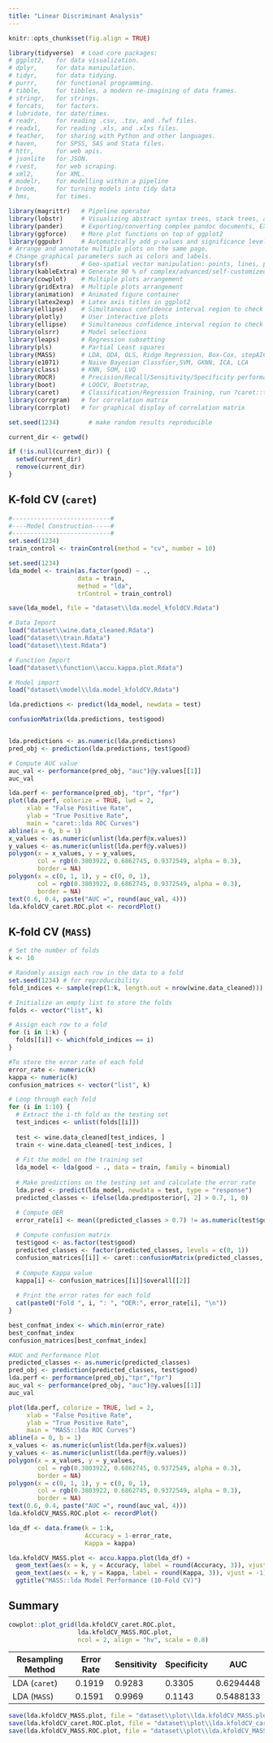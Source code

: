 ```yaml
---
title: "Linear Discriminant Analysis"
---
```


```r
knitr::opts_chunk$set(fig.align = TRUE)

library(tidyverse)  # Load core packages: 
# ggplot2,   for data visualization.
# dplyr,     for data manipulation.
# tidyr,     for data tidying.
# purrr,     for functional programming.
# tibble,    for tibbles, a modern re-imagining of data frames.
# stringr,   for strings.
# forcats,   for factors.
# lubridate, for date/times.
# readr,     for reading .csv, .tsv, and .fwf files.
# readxl,    for reading .xls, and .xlxs files.
# feather,   for sharing with Python and other languages.
# haven,     for SPSS, SAS and Stata files.
# httr,      for web apis.
# jsonlite   for JSON.
# rvest,     for web scraping.
# xml2,      for XML.
# modelr,    for modelling within a pipeline
# broom,     for turning models into tidy data
# hms,       for times.

library(magrittr)   # Pipeline operator
library(lobstr)     # Visualizing abstract syntax trees, stack trees, and object sizes
library(pander)     # Exporting/converting complex pandoc documents, EX: df to Pandoc table
library(ggforce)    # More plot functions on top of ggplot2
library(ggpubr)     # Automatically add p-values and significance levels  plots. 
# Arrange and annotate multiple plots on the same page. 
# Change graphical parameters such as colors and labels.
library(sf)         # Geo-spatial vector manipulation: points, lines, polygons
library(kableExtra) # Generate 90 % of complex/advanced/self-customized/beautiful tables
library(cowplot)    # Multiple plots arrangement
library(gridExtra)  # Multiple plots arrangement
library(animation)  # Animated figure container
library(latex2exp)  # Latex axis titles in ggplot2
library(ellipse)    # Simultaneous confidence interval region to check C.I. of 2 slope parameters
library(plotly)     # User interactive plots
library(ellipse)    # Simultaneous confidence interval region to check C.I. of 2 regressors
library(olsrr)      # Model selections 
library(leaps)      # Regression subsetting 
library(pls)        # Partial Least squares
library(MASS)       # LDA, QDA, OLS, Ridge Regression, Box-Cox, stepAIC, etc,.
library(e1071)      # Naive Bayesian Classfier,SVM, GKNN, ICA, LCA
library(class)      # KNN, SOM, LVQ
library(ROCR)       # Precision/Recall/Sensitivity/Specificity performance plot 
library(boot)       # LOOCV, Bootstrap,
library(caret)      # Classification/Regression Training, run ?caret::trainControl
library(corrgram)   # for correlation matrix
library(corrplot)   # for graphical display of correlation matrix

set.seed(1234)        # make random results reproducible

current_dir <- getwd()

if (!is.null(current_dir)) {
  setwd(current_dir)
  remove(current_dir)
}
```


## K-fold CV (`caret`)
```r
#---------------------------#
#----Model Construction-----#
#---------------------------#
set.seed(1234)
train_control <- trainControl(method = "cv", number = 10)

set.seed(1234)
lda_model <- train(as.factor(good) ~ ., 
                   data = train, 
                   method = "lda", 
                   trControl = train_control)

save(lda_model, file = "dataset\\lda.model_kfoldCV.Rdata")
```

```r
# Data Import
load("dataset\\wine.data_cleaned.Rdata")
load("dataset\\train.Rdata")
load("dataset\\test.Rdata")

# Function Import
load("dataset\\function\\accu.kappa.plot.Rdata")

# Model import
load("dataset\\model\\lda.model_kfoldCV.Rdata")

lda.predictions <- predict(lda_model, newdata = test)

confusionMatrix(lda.predictions, test$good)


lda.predictions <- as.numeric(lda.predictions)
pred_obj <- prediction(lda.predictions, test$good)

# Compute AUC value
auc_val <- performance(pred_obj, "auc")@y.values[[1]]
auc_val

lda.perf <- performance(pred_obj, "tpr", "fpr")
plot(lda.perf, colorize = TRUE, lwd = 2,
     xlab = "False Positive Rate", 
     ylab = "True Positive Rate",
     main = "caret::lda ROC Curves")
abline(a = 0, b = 1)
x_values <- as.numeric(unlist(lda.perf@x.values))
y_values <- as.numeric(unlist(lda.perf@y.values))
polygon(x = x_values, y = y_values, 
        col = rgb(0.3803922, 0.6862745, 0.9372549, alpha = 0.3),
        border = NA)
polygon(x = c(0, 1, 1), y = c(0, 0, 1), 
        col = rgb(0.3803922, 0.6862745, 0.9372549, alpha = 0.3),
        border = NA)
text(0.6, 0.4, paste("AUC =", round(auc_val, 4)))
lda.kfoldCV_caret.ROC.plot <- recordPlot()
```

## K-fold CV (`MASS`)
```r
# Set the number of folds
k <- 10

# Randomly assign each row in the data to a fold
set.seed(1234) # for reproducibility
fold_indices <- sample(rep(1:k, length.out = nrow(wine.data_cleaned)))

# Initialize an empty list to store the folds
folds <- vector("list", k)

# Assign each row to a fold
for (i in 1:k) {
  folds[[i]] <- which(fold_indices == i)
}

#To store the error rate of each fold
error_rate <- numeric(k)
kappa <- numeric(k)
confusion_matrices <- vector("list", k)

# Loop through each fold
for (i in 1:10) {
  # Extract the i-th fold as the testing set
  test_indices <- unlist(folds[[i]])
  
  test <- wine.data_cleaned[test_indices, ]
  train <- wine.data_cleaned[-test_indices, ]
  
  # Fit the model on the training set
  lda_model <- lda(good ~ ., data = train, family = binomial)
  
  # Make predictions on the testing set and calculate the error rate
  lda.pred <- predict(lda_model, newdata = test, type = "response")
  predicted_classes <- ifelse(lda.pred$posterior[, 2] > 0.7, 1, 0)

  # Compute OER
  error_rate[i] <- mean((predicted_classes > 0.7) != as.numeric(test$good))
  
  # Compute confusion matrix
  test$good <- as.factor(test$good)
  predicted_classes <- factor(predicted_classes, levels = c(0, 1))
  confusion_matrices[[i]] <- caret::confusionMatrix(predicted_classes, test$good)
  
  # Compute Kappa value
  kappa[i] <- confusion_matrices[[i]]$overall[[2]]
  
  # Print the error rates for each fold
  cat(paste0("Fold ", i, ": ", "OER:", error_rate[i], "\n"))
}

best_confmat_index <- which.min(error_rate)
best_confmat_index
confusion_matrices[best_confmat_index]

#AUC and Performance Plot
predicted_classes <- as.numeric(predicted_classes)
pred_obj <- prediction(predicted_classes, test$good)
lda.perf <- performance(pred_obj,"tpr","fpr")
auc_val <- performance(pred_obj, "auc")@y.values[[1]]
auc_val

plot(lda.perf, colorize = TRUE, lwd = 2,
     xlab = "False Positive Rate", 
     ylab = "True Positive Rate",
     main = "MASS::lda ROC Curves")
abline(a = 0, b = 1)
x_values <- as.numeric(unlist(lda.perf@x.values))
y_values <- as.numeric(unlist(lda.perf@y.values))
polygon(x = x_values, y = y_values, 
        col = rgb(0.3803922, 0.6862745, 0.9372549, alpha = 0.3),
        border = NA)
polygon(x = c(0, 1, 1), y = c(0, 0, 1), 
        col = rgb(0.3803922, 0.6862745, 0.9372549, alpha = 0.3),
        border = NA)
text(0.6, 0.4, paste("AUC =", round(auc_val, 4)))
lda.kfoldCV_MASS.ROC.plot <- recordPlot()

lda_df <- data.frame(k = 1:k,
                     Accuracy = 1-error_rate, 
                     Kappa = kappa)

lda.kfoldCV_MASS.plot <- accu.kappa.plot(lda_df) + 
  geom_text(aes(x = k, y = Accuracy, label = round(Accuracy, 3)), vjust = -1) +
  geom_text(aes(x = k, y = Kappa, label = round(Kappa, 3)), vjust = -1) +
  ggtitle("MASS::lda Model Performance (10-Fold CV)")
```


## Summary
```r
cowplot::plot_grid(lda.kfoldCV_caret.ROC.plot,
                   lda.kfoldCV_MASS.ROC.plot,
                   ncol = 2, align = "hv", scale = 0.8)
```

| Resampling Method | Error Rate | Sensitivity | Specificity | AUC       |
| ----------------- | ---------- | ----------- | ----------- | --------- |
| LDA (`caret`)     | 0.1919     | 0.9283      | 0.3305      | 0.6294448 |
| LDA (`MASS`)      | 0.1591     | 0.9969      | 0.1143      | 0.5488133 |

```r
save(lda.kfoldCV_MASS.plot, file = "dataset\\plot\\lda.kfoldCV_MASS.plot.Rdata")
save(lda.kfoldCV_caret.ROC.plot, file = "dataset\\plot\\lda.kfoldCV_caret.ROC.plot.Rdata")
save(lda.kfoldCV_MASS.ROC.plot, file = "dataset\\plot\\lda.kfoldCV_MASS.ROC.plot.Rdata")
```

